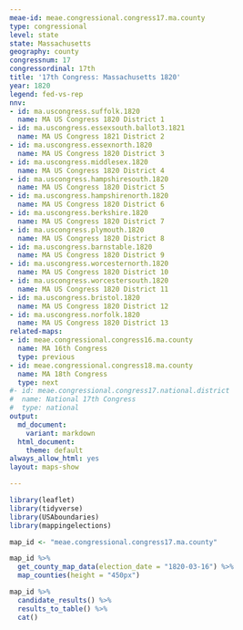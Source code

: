 ```yaml
---
meae-id: meae.congressional.congress17.ma.county
type: congressional
level: state
state: Massachusetts
geography: county
congressnum: 17
congressordinal: 17th
title: '17th Congress: Massachusetts 1820'
year: 1820
legend: fed-vs-rep
nnv:
- id: ma.uscongress.suffolk.1820
  name: MA US Congress 1820 District 1
- id: ma.uscongress.essexsouth.ballot3.1821
  name: MA US Congress 1821 District 2
- id: ma.uscongress.essexnorth.1820
  name: MA US Congress 1820 District 3
- id: ma.uscongress.middlesex.1820
  name: MA US Congress 1820 District 4
- id: ma.uscongress.hampshiresouth.1820
  name: MA US Congress 1820 District 5
- id: ma.uscongress.hampshirenorth.1820
  name: MA US Congress 1820 District 6
- id: ma.uscongress.berkshire.1820
  name: MA US Congress 1820 District 7
- id: ma.uscongress.plymouth.1820
  name: MA US Congress 1820 District 8
- id: ma.uscongress.barnstable.1820
  name: MA US Congress 1820 District 9
- id: ma.uscongress.worcesternorth.1820
  name: MA US Congress 1820 District 10
- id: ma.uscongress.worcestersouth.1820
  name: MA US Congress 1820 District 11
- id: ma.uscongress.bristol.1820
  name: MA US Congress 1820 District 12
- id: ma.uscongress.norfolk.1820
  name: MA US Congress 1820 District 13
related-maps:
- id: meae.congressional.congress16.ma.county
  name: MA 16th Congress
  type: previous
- id: meae.congressional.congress18.ma.county
  name: MA 18th Congress
  type: next
#- id: meae.congressional.congress17.national.district
#  name: National 17th Congress
#  type: national
output:
  md_document:
    variant: markdown
  html_document:
    theme: default
always_allow_html: yes
layout: maps-show

---
```


```r
library(leaflet)
library(tidyverse)
library(USAboundaries)
library(mappingelections)

map_id <- "meae.congressional.congress17.ma.county"
```

<div class="map">

```r
map_id %>%
  get_county_map_data(election_date = "1820-03-16") %>%
  map_counties(height = "450px")
```

</div>

<div class="results-table">

```r
map_id %>%
  candidate_results() %>%
  results_to_table() %>%
  cat()
```

</div>

